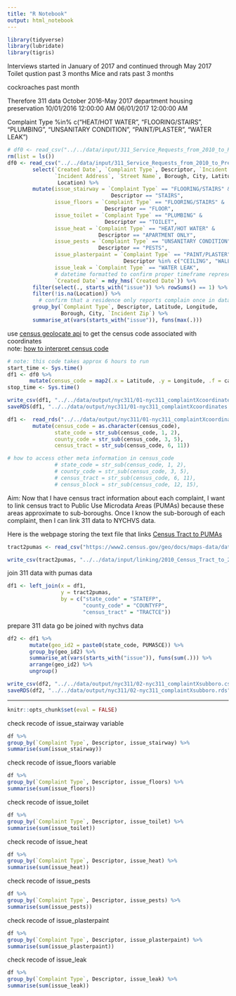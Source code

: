 ```yaml
---
title: "R Notebook"
output: html_notebook
---
```

```r
library(tidyverse)
library(lubridate)
library(tigris)
```

Interviews started in January of 2017 and continued through May 2017
Toilet qustion past 3 months
Mice and rats past 3 months

cockroaches past month

Therefore 311 data October 2016-May 2017
department housing preservation
10/01/2016 12:00:00 AM
06/01/2017 12:00:00 AM

Complaint Type %in% c("HEAT/HOT WATER", "FLOORING/STAIRS", "PLUMBING", "UNSANITARY CONDITION", "PAINT/PLASTER", "WATER LEAK")

```r
# df0 <- read_csv("../../data/input/311_Service_Requests_from_2010_to_Present.csv")
rm(list = ls())
df0 <- read_csv("../../data/input/311_Service_Requests_from_2010_to_Present.csv") %>%
        select(`Created Date`, `Complaint Type`, Descriptor, `Incident Zip`, 
               `Incident Address`, `Street Name`, Borough, City, Latitude, Longitude, 
                Location) %>%
        mutate(issue_stairway = `Complaint Type` == "FLOORING/STAIRS" & 
                                 Descriptor == "STAIRS",
               issue_floors = `Complaint Type` == "FLOORING/STAIRS" & 
                               Descriptor == "FLOOR",
               issue_toilet = `Complaint Type` == "PLUMBING" & 
                               Descriptor == "TOILET",
               issue_heat = `Complaint Type` == "HEAT/HOT WATER" & 
                             Descriptor == "APARTMENT ONLY",
               issue_pests = `Complaint Type` == "UNSANITARY CONDITION" & 
                             Descriptor == "PESTS",
               issue_plasterpaint = `Complaint Type` == "PAINT/PLASTER" & 
                                     Descriptor %in% c("CEILING", "WALL"),
               issue_leak = `Complaint Type` == "WATER LEAK",
               # datetime formatted to confirm proper timeframe represented
               `Created Date` = mdy_hms(`Created Date`)) %>% 
        filter(select(., starts_with("issue")) %>% rowSums() == 1) %>%
        filter(!is.na(Location)) %>%
          # confirm that a residence only reports complain once in dataset
        group_by(`Complaint Type`, Descriptor, Latitude, Longitude, 
                 Borough, City, `Incident Zip`) %>%
        summarise_at(vars(starts_with("issue")), funs(max(.))) 
```

use [census geolocate api](https://www.census.gov/geo/maps-data/data/geocoder.html) to get the census code associated with coordinates                  
note: [how to interpret census code](http://proximityone.com/geo_tracts.htm)      
```r
# note: this code takes approx 6 hours to run
start_time <- Sys.time()
df1 <- df0 %>%
       mutate(census_code = map2(.x = Latitude, .y = Longitude, .f = call_geolocator_latlon))
stop_time <- Sys.time()

write_csv(df1, "../../data/output/nyc311/01-nyc311_complaintXcoordinates.csv")
saveRDS(df1, "../../data/output/nyc311/01-nyc311_complaintXcoordinates.rds")
```

```r
df1 <-  read_rds("../../data/output/nyc311/01-nyc311_complaintXcoordinates.rds") %>%
        mutate(census_code = as.character(census_code),
               state_code = str_sub(census_code, 1, 2),
               county_code = str_sub(census_code, 3, 5),
               census_tract = str_sub(census_code, 6, 11))

# how to access other meta information in census_code
               # state_code = str_sub(census_code, 1, 2),
               # county_code = str_sub(census_code, 3, 5),
               # census_tract = str_sub(census_code, 6, 11),
               # census_block = str_sub(census_code, 12, 15),
```

Aim: Now that I have census tract information about each complaint, I want to link census tract to 
Public Use Microdata Areas (PUMAs) because these areas approximate to sub-boroughs. Once I know the sub-borough of each complaint, then I can link 311 data to NYCHVS data.

Here is the webpage storing the text file that links [Census Tract to PUMAs](https://www.census.gov/geo/maps-data/data/centract_rel.html)
```r
tract2pumas <- read_csv("https://www2.census.gov/geo/docs/maps-data/data/rel/2010_Census_Tract_to_2010_PUMA.txt")

write_csv(tract2pumas, "../../data/input/linking/2010_Census_Tract_to_2010_PUMA.csv")
```

join 311 data with pumas data
```r
df1 <- left_join(x = df1, 
                 y = tract2pumas, 
                 by = c("state_code" = "STATEFP", 
                        "county_code" = "COUNTYFP",
                        "census_tract" = "TRACTCE")) 
```

prepare 311 data go be joined with nychvs data
```r
df2 <- df1 %>%
       mutate(geo_id2 = paste0(state_code, PUMA5CE)) %>%
       group_by(geo_id2) %>%
       summarise_at(vars(starts_with("issue")), funs(sum(.))) %>%
       arrange(geo_id2) %>%
       ungroup()
```

```r
write_csv(df2, "../../data/output/nyc311/02-nyc311_complaintXsubboro.csv")
saveRDS(df2, "../../data/output/nyc311/02-nyc311_complaintXsubboro.rds")
```

********************************************************************************
```r
knitr::opts_chunk$set(eval = FALSE)
```

check recode of issue_stairway variable
```r
df %>%
group_by(`Complaint Type`, Descriptor, issue_stairway) %>%
summarise(sum(issue_stairway))
```

check recode of issue_floors variable
```r
df %>%
group_by(`Complaint Type`, Descriptor, issue_floors) %>%
summarise(sum(issue_floors))
```

check recode of issue_toilet
```r
df %>%
group_by(`Complaint Type`, Descriptor, issue_toilet) %>%
summarise(sum(issue_toilet))
```

check recode of issue_heat 
```r
df %>%
group_by(`Complaint Type`, Descriptor, issue_heat) %>%
summarise(sum(issue_heat))
```

check recode of issue_pests
```r
df %>%
group_by(`Complaint Type`, Descriptor, issue_pests) %>%
summarise(sum(issue_pests))
```

check recode of issue_plasterpaint
```r
df %>%
group_by(`Complaint Type`, Descriptor, issue_plasterpaint) %>%
summarise(sum(issue_plasterpaint))
```

check recode of issue_leak
```r
df %>%
group_by(`Complaint Type`, Descriptor, issue_leak) %>%
summarise(sum(issue_leak))
```

